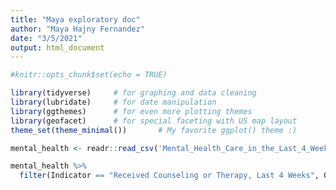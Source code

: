 ```yaml
---
title: "Maya exploratory doc"
author: "Maya Hajny Fernandez"
date: "3/5/2021"
output: html_document
---
```


```r
#knitr::opts_chunk$set(echo = TRUE)
```

```r
library(tidyverse)     # for graphing and data cleaning
library(lubridate)     # for date manipulation
library(ggthemes)      # for even more plotting themes
library(geofacet)      # for special faceting with US map layout
theme_set(theme_minimal())       # My favorite ggplot() theme :)
```

```r
mental_health <- readr::read_csv('Mental_Health_Care_in_the_Last_4_Weeks.csv')
```

```r
mental_health %>% 
  filter(Indicator == "Received Counseling or Therapy, Last 4 Weeks", Group == "National Estimate")
```
```r

```

